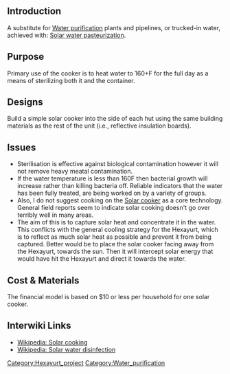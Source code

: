 == Introduction  ==

A substitute for [[Water purification]] plants and pipelines, or trucked-in water, achieved&nbsp;with: [[Solar water pasteurization]]. 

== Purpose  ==

Primary use of the cooker is to heat water to 160+F for the full day as a means of sterilizing both it and the container. 

== Designs  ==

Build a simple solar cooker into the side of each hut using the same building materials as the rest of the unit (i.e., reflective insulation boards).&nbsp; 

== Issues  ==
*Sterilisation is effective against biological contamination however it will not remove heavy meatal contamination.
*If the water temperature is less than 160F then bacterial growth will increase rather than killing bacteria off. Reliable indicators that the water has been fully treated, are being worked on by a variety of groups. 
*Also, I do not suggest cooking on the [[Solar cooker]] as a core technology. General field reports seem to indicate solar cooking doesn't go over terribly well in many areas.
*The aim of this is to capture solar heat and concentrate it in the water. This conflicts with the general cooling strategy for the Hexayurt, which is to reflect as much solar heat as possible and prevent it from being captured. Better would be to place the solar cooker facing away from the Hexayurt, towards the sun. Then it will intercept solar energy that would have hit the Hexayurt and direct it towards the water.

== Cost &amp;&nbsp;Materials&nbsp;  ==

The financial model is based on $10 or less per household for&nbsp;one solar cooker.

== Interwiki Links  ==

*[http://en.wikipedia.org/wiki/Solar_cooking Wikipedia: Solar cooking] 
*[http://en.wikipedia.org/wiki/Solar_water_pasteurisation Wikipedia:&nbsp;Solar water disinfection]


[[Category:Hexayurt_project]] [[Category:Water_purification]]
